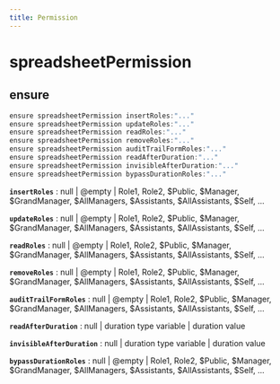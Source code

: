 ```yaml
---
title: Permission
---
```


# spreadsheetPermission

## ensure

```js filename="Terminal" copy
ensure spreadsheetPermission insertRoles:"..."
ensure spreadsheetPermission updateRoles:"..."
ensure spreadsheetPermission readRoles:"..."
ensure spreadsheetPermission removeRoles:"..."
ensure spreadsheetPermission auditTrailFormRoles:"..."
ensure spreadsheetPermission readAfterDuration:"..."
ensure spreadsheetPermission invisibleAfterDuration:"..."
ensure spreadsheetPermission bypassDurationRoles:"..."
```

**`insertRoles`**
 : null | @empty | Role1, Role2, $Public, $Manager, $GrandManager, $AllManagers, $Assistants, $AllAssistants, $Self, ...

**`updateRoles`**
 : null | @empty | Role1, Role2, $Public, $Manager, $GrandManager, $AllManagers, $Assistants, $AllAssistants, $Self, ...

**`readRoles`**
 : null | @empty | Role1, Role2, $Public, $Manager, $GrandManager, $AllManagers, $Assistants, $AllAssistants, $Self, ...

**`removeRoles`**
 : null | @empty | Role1, Role2, $Public, $Manager, $GrandManager, $AllManagers, $Assistants, $AllAssistants, $Self, ...

**`auditTrailFormRoles`**
 : null | @empty | Role1, Role2, $Public, $Manager, $GrandManager, $AllManagers, $Assistants, $AllAssistants, $Self, ...

**`readAfterDuration`**
 : null | duration type variable | duration value

**`invisibleAfterDuration`**
 : null | duration type variable | duration value

**`bypassDurationRoles`**
 : null | @empty | Role1, Role2, $Public, $Manager, $GrandManager, $AllManagers, $Assistants, $AllAssistants, $Self, ...


